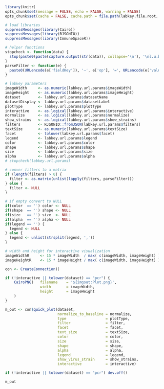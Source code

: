 ```r
library(knitr)
opts_chunk$set(message = FALSE, echo = FALSE, warning = FALSE)
opts_chunk$set(cache = FALSE, cache.path = file.path(labkey.file.root, "cache/DataExplorer/", labkey.user.email, ""))
```

```r
# load libraries
suppressMessages(library(Cairo))
suppressMessages(library(RJSONIO))
suppressMessages(library(ImmuneSpaceR))

# helper functions
stopcheck <- function(data) {
  stop(paste0(paste(capture.output(str(data)), collapse='\n'), '\nl.u.b: ',labkey.url.base, '\nl.u.p: ',labkey.url.path))
}
parseFilter <- function(e) {
  paste0(URLencode(e['fieldKey']), '~', e['op'], '=', URLencode(e['value']))
}

# labkey parameters
imageWidth     <- as.numeric(labkey.url.params$imageWidth)
imageHeight    <- as.numeric(labkey.url.params$imageHeight)
dataset        <- labkey.url.params$datasetName
datasetDisplay <- labkey.url.params$datasetLabel
plotType       <- labkey.url.params$plotType
interactive    <- as.logical(labkey.url.params$interactive)
normalize      <- as.logical(labkey.url.params$normalize)
show_strains   <- as.logical(labkey.url.params$show_strains)
filters        <- RJSONIO::fromJSON(labkey.url.params$filters)
textSize       <- as.numeric(labkey.url.params$textSize)
facet          <- tolower(labkey.url.params$facet)
legend         <- labkey.url.params$legend
color          <- labkey.url.params$color
shape          <- labkey.url.params$shape
size           <- labkey.url.params$size
alpha          <- labkey.url.params$alpha
# stopcheck(labkey.url.params)

# conver filters to a matrix
if (length(filters) > 0) {
  filter <- as.matrix(unlist(lapply(filters, parseFilter)))
} else {
  filter <- NULL
}

# if empty convert to NULL
if(color  == '') color <- NULL
if(shape  == '') shape <- NULL
if(size   == '') size  <- NULL
if(alpha  == '') alpha <- NULL
if(legend == '') {
  legend <- NULL
} else {
  legend <- unlist(strsplit(legend, ','))
}

# width and height for interactive visualization
imageWidthR     <- 15 * imageWidth  / max( c(imageWidth, imageHeight) )
imageHeightR    <- 15 * imageHeight / max( c(imageWidth, imageHeight) )
```

<div align='center'>
```r
con <- CreateConnection()

if (!interactive || tolower(dataset) == "pcr") {
    CairoPNG(   filename    = '${imgout:Plot.png}',
                width       = imageWidth,
                height      = imageHeight
    )
}

m_out <- con$quick_plot(dataset,
                        normalize_to_baseline = normalize,
                        type                  = plotType,
                        filter                = filter,
                        facet                 = facet,
                        text_size             = textSize,
                        color                 = color,
                        size                  = size,
                        shape                 = shape,
                        alpha                 = alpha,
                        legend                = legend,
                        show_virus_strain     = show_strains,
                        interactive           = interactive)

if (!interactive || tolower(dataset) == "pcr") dev.off()

m_out
```
</div>

